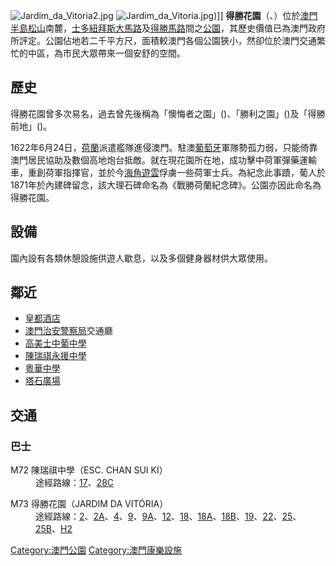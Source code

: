 [[File:Jardim_da_Vitoria2.jpg|thumb]]
[[File:Jardim_da_Vitoria.jpg|thumb]])]]
'''得勝花園'''（{{lang-pt|'''Jardim da Vitória'''}}、{{lang-en|'''Victory Garden'''}}）位於[[澳門半島|澳門半島]][[東望洋山|松山]]南麓，[[士多紐拜斯大馬路|士多紐拜斯大馬路]]及[[得勝馬路|得勝馬路]]間之[[公園|公園]]，其歷史價值已為澳門政府所評定。公園佔地若二千平方尺，面積較澳門各個公園狹小，然卻位於澳門交通繁忙的中區，為市民大眾帶來一個安舒的空間。

==歷史==
得勝花園曾多次易名，過去曾先後稱為「懊悔者之園」({{lang|pt|Campo dos Arrependidos}})、「勝利之園」({{lang|pt|Campo da Vitória}})及「得勝前地」({{lang|pt|Praça da Vitória}})。

1622年6月24日，[[荷蘭|荷蘭]]派遣艦隊進侵澳門。駐澳[[葡萄牙|葡萄牙]]軍隊勢孤力弱，只能倚靠澳門居民協助及數個高地炮台抵敵。就在現花園所在地，成功擊中荷軍彈藥運輸車，重創荷軍指揮官，並於今[[海角遊雲|海角遊雲]]俘虜一些荷軍士兵。為紀念此事蹟，葡人於1871年於內建碑留念，該大理石碑命名為《戰勝荷蘭紀念碑》。公園亦因此命名為得勝花園。

==設備==
園內設有各類休憩設施供遊人歇息，以及多個健身器材供大眾使用。

==鄰近==
*[[皇都酒店|皇都酒店]]
*[[澳門治安警察局|澳門治安警察局]]交通廳
*[[高美士中葡中學|高美士中葡中學]]
*[[陳瑞祺永援中學|陳瑞祺永援中學]]
*[[粵華中學|粵華中學]]
*[[塔石廣場|塔石廣場]]

== 交通 ==
=== 巴士 ===
; M72 陳瑞祺中學（ESC. CHAN SUI KI）
: 途經路線：[[澳門巴士17路線|17]]、[[澳門巴士28C路線|28C]]

; M73 得勝花園（JARDIM DA VITÓRIA）
: 途經路線：[[澳門巴士2路線|2]]、[[澳門巴士2A路線|2A]]、[[澳門巴士4路線|4]]、[[澳門巴士9路線|9]]、[[澳門巴士9A路線|9A]]、[[澳門巴士12路線|12]]、[[澳門巴士18路線|18]]、[[澳門巴士18A路線|18A]]、[[澳門巴士18B路線|18B]]、[[澳門巴士19路線|19]]、[[澳門巴士22路線|22]]、[[澳門巴士25路線|25]]、[[澳門巴士25B路線|25B]]、[[澳門巴士H2路線|H2]]

{{commons category|Victory Garden}}

{{澳門公園}}
{{澳門文物}}
[[Category:澳門公園|Category:澳門公園]]
[[Category:澳門康樂設施|Category:澳門康樂設施]]
